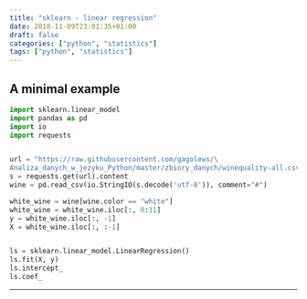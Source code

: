 ```yaml
---
title: "sklearn - linear regression"
date: 2018-11-09T23:01:35+01:00
draft: false
categories: ["python", "statistics"]
tags: ["python", "statistics"]
---
```


## A minimal example

```python
import sklearn.linear_model
import pandas as pd
import io
import requests


url = "https://raw.githubusercontent.com/gagolews/\
Analiza_danych_w_jezyku_Python/master/zbiory_danych/winequality-all.csv"
s = requests.get(url).content
wine = pd.read_csv(io.StringIO(s.decode('utf-8')), comment="#")

white_wine = wine[wine.color == "white"]
white_wine = white_wine.iloc[:, 0:11]
y = white_wine.iloc[:, -1]
X = white_wine.iloc[:, :-1]


ls = sklearn.linear_model.LinearRegression()
ls.fit(X, y)
ls.intercept_
ls.coef_
```

***
